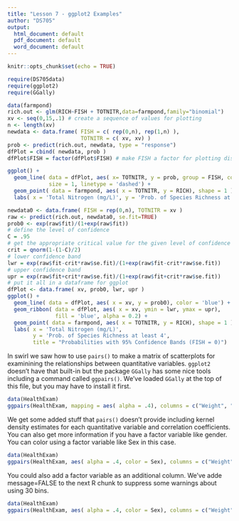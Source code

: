 ```yaml
---
title: "Lesson 7 - ggplot2 Examples"
author: "DS705"
output:
  html_document: default
  pdf_document: default
  word_document: default
---
```


```r
knitr::opts_chunk$set(echo = TRUE)
```

```r
require(DS705data)
require(ggplot2)
require(GGally)
```

```r
data(farmpond)
rich.out <- glm(RICH~FISH + TOTNITR,data=farmpond,family="binomial")
xv <- seq(0,15,.1) # create a sequence of values for plotting
n <- length(xv)
newdata <- data.frame( FISH = c( rep(0,n), rep(1,n) ), 
                       TOTNITR = c( xv, xv) )
prob <- predict(rich.out, newdata, type = "response")
dfPlot = cbind( newdata, prob )
dfPlot$FISH = factor(dfPlot$FISH) # make FISH a factor for plotting distinct groups

ggplot() + 
  geom_line( data = dfPlot, aes( x= TOTNITR, y = prob, group = FISH, color = FISH ),
             size = 1, linetype = 'dashed') + 
  geom_point( data = farmpond, aes( x = TOTNITR, y = RICH), shape = 1 ) + 
  labs( x = 'Total Nitrogen (mg/L)', y = 'Prob. of Species Richness at least 4')
```

```r
newdata0 <- data.frame( FISH = rep(0,n), TOTNITR = xv )
raw <- predict(rich.out, newdata0, se.fit=TRUE) 
prob0 <- exp(raw$fit)/(1+exp(raw$fit))
# define the level of confidence
C = .95
# get the appropriate critical value for the given level of confidence
crit = qnorm(1-(1-C)/2)
# lower confidence band
lwr = exp(raw$fit-crit*raw$se.fit)/(1+exp(raw$fit-crit*raw$se.fit))
# upper confidence band
upr = exp(raw$fit+crit*raw$se.fit)/(1+exp(raw$fit+crit*raw$se.fit))
# put it all in a dataframe for ggplot
dfPlot <- data.frame( xv, prob0, lwr, upr )
ggplot() + 
  geom_line( data = dfPlot, aes( x = xv, y = prob0), color = 'blue') + 
  geom_ribbon( data = dfPlot, aes( x = xv, ymin = lwr, ymax = upr), 
               fill = 'blue', alpha = 0.2) +
  geom_point( data = farmpond, aes( x = TOTNITR, y = RICH), shape = 1 ) +
  labs( x = 'Total Nitrogen (mg/L)', 
        y = 'Prob. of Species Richness at least 4',
        title = "Probabilities with 95% Confidence Bands (FISH = 0)")
```

In swirl we saw how to use `pairs()` to make a matrix of scatterplots for examinining the relationships between quantitative variables.  `ggplot2` doesn't have that built-in but the package `GGally` has some nice tools including a command called `ggpairs()`.  We've loaded `GGally` at the top of this file, but you may have to install it first.

```r
data(HealthExam)
ggpairs(HealthExam, mapping = aes( alpha = .4), columns = c("Weight", "SysBP","BodyMass","Cholesterol") )
```

We get some added stuff that `pairs()` doesn't provide including kernel density estimates for each quantitative variable and correlation coefficients.  You can also get more information if you have a factor variable like gender.  You can color using a factor variable like Sex in this case.

```r
data(HealthExam)
ggpairs(HealthExam, aes( alpha = .4, color = Sex), columns = c("Weight", "SysBP","BodyMass","Cholesterol") )
```

You could also add a factor variable as an additional column.  We've adde message=FALSE to the next R chunk to suppress some warnings about using 30 bins.

```r
data(HealthExam)
ggpairs(HealthExam, aes( alpha = .4, color = Sex), columns = c("Weight", "SysBP","BodyMass","Cholesterol","Sex") )
```

